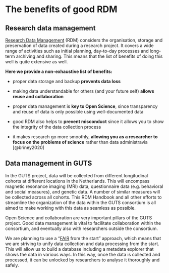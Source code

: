 # The benefits of good RDM

## Research data management

[Research Data Management](https://the-turing-way.netlify.app/afterword/glossary.html#term-Research-Data-Management) (RDM) considers the organisation, storage and preservation of data created during a research project. It covers a wide range of activities such as initial planning, day-to-day processes and long-term archiving and sharing. This means that the list of benefits of doing this well is quite extensive as well.

**Here we provide a non-exhaustive list of benefits:**

-   proper data storage and backup **prevents data loss**

-   making data understandable for others (and your future self) **allows reuse and collaboration**

-   proper data management is **key to Open Science**, since transparency and reuse of data is only possible using well-documented data

-   good RDM also helps to **prevent misconduct** since it allows you to show the integrity of the data collection process

-   it makes research go more smoothly, **allowing you as a researcher to focus on the problems of science** rather than data administravia [@briney2020]

## Data management in GUTS

In the GUTS project, data will be collected from different longitudinal cohorts at different locations in the Netherlands. This will encompass magnetic resonance imaging (MRI) data, questionnaire data (e.g. behavioral and social measures), and genetic data. A number of similar measures will be collected across all cohorts. This RDM Handbook and all other efforts to streamline the organization of the data within the GUTS consortium is all aimed to make working with this data as seamless as possible.

Open Science and collaboration are very important pillars of the GUTS project. Good data management is vital to facilitate collaboration within the consortium, and eventually also with researchers outside the consortium.

We are planning to use a "[FAIR](fair-data.qmd) from the start" approach, which means that we are striving to unify data collection and data processing from the start. This will allow us to build a database including a metadata explorer that shows the data in various ways. In this way, once the data is collected and processed, it can be unlocked by researchers to analyse it thoroughly and safely.

